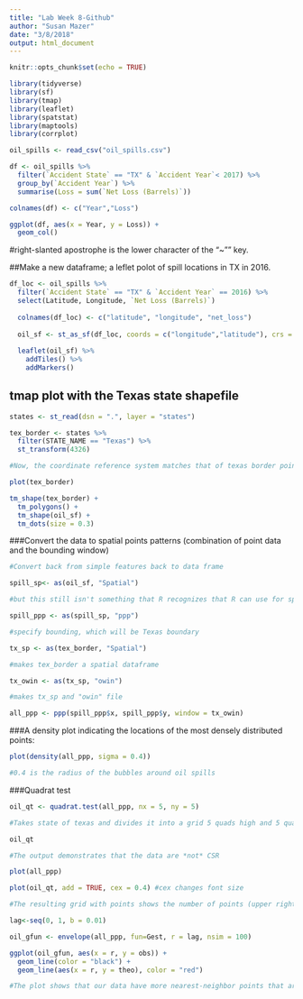 ```yaml
---
title: "Lab Week 8-Github"
author: "Susan Mazer"
date: "3/8/2018"
output: html_document
---
```


```r
knitr::opts_chunk$set(echo = TRUE)
```

```r
library(tidyverse)
library(sf)
library(tmap)
library(leaflet)
library(spatstat)
library(maptools)
library(corrplot)
```

```r
oil_spills <- read_csv("oil_spills.csv")

df <- oil_spills %>%
  filter(`Accident State` == "TX" & `Accident Year`< 2017) %>%
  group_by(`Accident Year`) %>%
  summarise(Loss = sum(`Net Loss (Barrels)`))

colnames(df) <- c("Year","Loss")

ggplot(df, aes(x = Year, y = Loss)) +
  geom_col()


```
#right-slanted apostrophe is the lower character of the "~"" key.

##Make a new dataframe; a leflet polot of spill locations in TX in 2016.

```r

df_loc <- oil_spills %>%
  filter(`Accident State` == "TX" & `Accident Year` == 2016) %>%
  select(Latitude, Longitude, `Net Loss (Barrels)`)
         
  colnames(df_loc) <- c("latitude", "longitude", "net_loss")
  
  oil_sf <- st_as_sf(df_loc, coords = c("longitude","latitude"), crs = 4326)
  
  leaflet(oil_sf) %>%
    addTiles() %>%
    addMarkers()
```

## tmap plot with the Texas state shapefile

```r

states <- st_read(dsn = ".", layer = "states")

tex_border <- states %>%
  filter(STATE_NAME == "Texas") %>%
  st_transform(4326)

#Now, the coordinate reference system matches that of texas border points

plot(tex_border)

tm_shape(tex_border) +
  tm_polygons() +
  tm_shape(oil_sf) +
  tm_dots(size = 0.3)
```

###Convert the data to spatial points patterns (combination of point data and the bounding window)

```r

#Convert back from simple features back to data frame

spill_sp<- as(oil_sf, "Spatial")

#but this still isn't something that R recognizes that R can use for spatial points patterns.  Will makes something called ppp ("point pattern analysis")

spill_ppp <- as(spill_sp, "ppp")

#specify bounding, which will be Texas boundary

tx_sp <- as(tex_border, "Spatial")

#makes tex_border a spatial dataframe

tx_owin <- as(tx_sp, "owin")

#makes tx_sp and "owin" file

all_ppp <- ppp(spill_ppp$x, spill_ppp$y, window = tx_owin)
```

###A density plot indicating the locations of the most densely distributed points:

```r

plot(density(all_ppp, sigma = 0.4))

#0.4 is the radius of the bubbles around oil spills
```

###Quadrat test
```r
oil_qt <- quadrat.test(all_ppp, nx = 5, ny = 5)

#Takes state of texas and divides it into a grid 5 quads high and 5 quads wide; then tests using chi-square to test null hypothesis that  the distribution of points is random (Complete spatial randomness)

oil_qt

#The output demonstrates that the data are *not* CSR

plot(all_ppp)

plot(oil_qt, add = TRUE, cex = 0.4) #cex changes font size

#The resulting grid with points shows the number of points (upper right) that would be expected in each quadrant in the case of CSR and whether the actual number is.  Upper left shows the number of actual counts.  In the center/bottom is a standardized measure of how much lower/higher the actual number is relative to the expected number

lag<-seq(0, 1, b = 0.01)

oil_gfun <- envelope(all_ppp, fun=Gest, r = lag, nsim = 100)

ggplot(oil_gfun, aes(x = r, y = obs)) +
  geom_line(color = "black") +
  geom_line(aes(x = r, y = theo), color = "red")

#The plot shows that our data have more nearest-neighbor points that are closer than expected based on completely spatially random data

```

